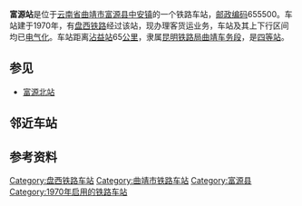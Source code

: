 {{noteTA
|1=zh-cn:始发车次; zh-hk:列車班次;
|2=zh-cn:车次; zh-hk:班次;
}}
{{Infobox China railway station
|车站名称 = 富源站
|图片 = 
|图片介绍 = 
|车站拼音 = Fuyuan
|英文名称 = Fuyuan Railway Station
|车站代码 = 50216<ref>{{cite book|title=中华人民共和国铁路车站代码（GB/T 10302-2010）|publisher=中国标准出版社|year=2010|isbn=155066140495|ignore-isbn-error=true|pages=11}}</ref>
|电报码 = FYM
|拼音码 = FYU
|车站地址 = [[云南省|云南省]][[曲靖市|曲靖市]][[富源县|富源县]][[中安镇_(富源县)|中安镇]]
|坐标 = {{coord|25.6815989|N|104.2693325|E|display=inline,title}}
|归属 = [[昆明铁路局|昆明铁路局]][[曲靖车务段|曲靖车务段]]
|车站等级 = [[四等站_(中铁)|四等站]]
|线路 = [[盘西铁路|盘西铁路]]
}}
'''富源站'''是位于[[云南省|云南省]][[曲靖市|曲靖市]][[富源县|富源县]][[中安镇_(富源县)|中安镇]]的一个铁路车站，[[邮政编码|邮政编码]]655500。车站建于1970年，有[[盘西铁路|盘西铁路]]经过该站，现办理客货运业务，车站及其上下行区间均已[[电气化|电气化]]。车站距离[[沾益站|沾益站]]65[[公里|公里]]，隶属[[昆明铁路局|昆明铁路局]][[曲靖车务段|曲靖车务段]]，是[[四等站_(中铁)|四等站]]。

== 参见 ==
*[[富源北站|富源北站]]

== 邻近车站 ==
{{start rail box|[[File:China_Railways.svg|16px]] [[中国铁路|中国铁路]]}}
{{s-inop|[[羊尾哨站|羊尾哨站]]|{{站|沾益}}方向}}
{{s-line|[[盘西铁路|盘西铁路]]<br />{{0}}← 9km 富源站 11km →}}
{{s-inop|[[平关站|平关站]]|{{站|红果}}方向}}
{{end box}}

== 参考资料 ==
{{reflist}}

{{盘西铁路}}
{{铁路车站小作品}}
{{云南铁路小作品}}

[[Category:盘西铁路车站|Category:盘西铁路车站]]
[[Category:曲靖市铁路车站|Category:曲靖市铁路车站]]
[[Category:富源县|Category:富源县]]
[[Category:1970年启用的铁路车站|Category:1970年启用的铁路车站]]